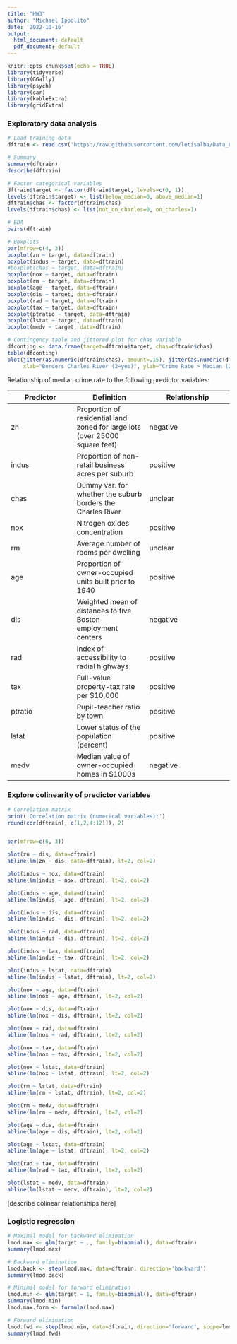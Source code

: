 ```yaml
---
title: "HW3"
author: "Michael Ippolito"
date: '2022-10-16'
output:
  html_document: default
  pdf_document: default
---
```


```r

knitr::opts_chunk$set(echo = TRUE)
library(tidyverse)
library(GGally)
library(psych)
library(car)
library(kableExtra)
library(gridExtra)

```


### Exploratory data analysis

```r

# Load training data
dftrain <- read.csv('https://raw.githubusercontent.com/letisalba/Data_621/master/Homework_3/csv/crime-training-data_modified.csv')

# Summary
summary(dftrain)
describe(dftrain)

# Factor categorical variables
dftrain$target <- factor(dftrain$target, levels=c(0, 1))
levels(dftrain$target) <- list(below_median=0, above_median=1)
dftrain$chas <- factor(dftrain$chas)
levels(dftrain$chas) <- list(not_on_charles=0, on_charles=1)

# EDA
pairs(dftrain)

# Boxplots
par(mfrow=c(4, 3))
boxplot(zn ~ target, data=dftrain)
boxplot(indus ~ target, data=dftrain)
#boxplot(chas ~ target, data=dftrain)
boxplot(nox ~ target, data=dftrain)
boxplot(rm ~ target, data=dftrain)
boxplot(age ~ target, data=dftrain)
boxplot(dis ~ target, data=dftrain)
boxplot(rad ~ target, data=dftrain)
boxplot(tax ~ target, data=dftrain)
boxplot(ptratio ~ target, data=dftrain)
boxplot(lstat ~ target, data=dftrain)
boxplot(medv ~ target, data=dftrain)

# Contingency table and jittered plot for chas variable
dfconting <- data.frame(target=dftrain$target, chas=dftrain$chas)
table(dfconting)
plot(jitter(as.numeric(dftrain$chas), amount=.15), jitter(as.numeric(dftrain$target), amount=0.03), 
     xlab="Borders Charles River (2=yes)", ylab="Crime Rate > Median (2=yes)", col=dftrain$chas, pch=as.numeric(dftrain$chas))


```

Relationship of median crime rate to the following predictor variables:

| Predictor | Definition | Relationship |
|-----------|------------|--------------|
| zn | Proportion of residential land zoned for large lots (over 25000 square feet) | negative |
| indus | Proportion of non-retail business acres per suburb | positive |
| chas | Dummy var. for whether the suburb borders the Charles River | unclear |
| nox | Nitrogen oxides concentration | positive |
| rm | Average number of rooms per dwelling | unclear |
| age | Proportion of owner-occupied units built prior to 1940 | positive |
| dis | Weighted mean of distances to five Boston employment centers | negative |
| rad | Index of accessibility to radial highways | positive |
| tax | Full-value property-tax rate per $10,000 | positive |
| ptratio | Pupil-teacher ratio by town | positive |
| lstat | Lower status of the population (percent) | positive |
| medv | Median value of owner-occupied homes in $1000s | negative |


### Explore colinearity of predictor variables

```r

# Correlation matrix
print('Correlation matrix (numerical variables):')
round(cor(dftrain[, c(1,2,4:12)]), 2)


par(mfrow=c(6, 3))

plot(zn ~ dis, data=dftrain)
abline(lm(zn ~ dis, data=dftrain), lt=2, col=2)

plot(indus ~ nox, data=dftrain)
abline(lm(indus ~ nox, dftrain), lt=2, col=2)

plot(indus ~ age, data=dftrain)
abline(lm(indus ~ age, dftrain), lt=2, col=2)

plot(indus ~ dis, data=dftrain)
abline(lm(indus ~ dis, dftrain), lt=2, col=2)

plot(indus ~ rad, data=dftrain)
abline(lm(indus ~ dis, dftrain), lt=2, col=2)

plot(indus ~ tax, data=dftrain)
abline(lm(indus ~ tax, dftrain), lt=2, col=2)

plot(indus ~ lstat, data=dftrain)
abline(lm(indus ~ lstat, dftrain), lt=2, col=2)

plot(nox ~ age, data=dftrain)
abline(lm(nox ~ age, dftrain), lt=2, col=2)

plot(nox ~ dis, data=dftrain)
abline(lm(nox ~ dis, dftrain), lt=2, col=2)

plot(nox ~ rad, data=dftrain)
abline(lm(nox ~ rad, dftrain), lt=2, col=2)

plot(nox ~ tax, data=dftrain)
abline(lm(nox ~ tax, dftrain), lt=2, col=2)

plot(nox ~ lstat, data=dftrain)
abline(lm(nox ~ lstat, dftrain), lt=2, col=2)

plot(rm ~ lstat, data=dftrain)
abline(lm(rm ~ lstat, dftrain), lt=2, col=2)

plot(rm ~ medv, data=dftrain)
abline(lm(rm ~ medv, dftrain), lt=2, col=2)

plot(age ~ dis, data=dftrain)
abline(lm(age ~ dis, dftrain), lt=2, col=2)

plot(age ~ lstat, data=dftrain)
abline(lm(age ~ lstat, dftrain), lt=2, col=2)

plot(rad ~ tax, data=dftrain)
abline(lm(rad ~ tax, dftrain), lt=2, col=2)

plot(lstat ~ medv, data=dftrain)
abline(lm(lstat ~ medv, dftrain), lt=2, col=2)

```

[describe colinear relationships here]


### Logistic regression


```r

# Maximal model for backward elimination
lmod.max <- glm(target ~ ., family=binomial(), data=dftrain)
summary(lmod.max)

# Backward elimination
lmod.back <- step(lmod.max, data=dftrain, direction='backward')
summary(lmod.back)

# Minimal model for forward elimination
lmod.min <- glm(target ~ 1, family=binomial(), data=dftrain)
summary(lmod.min)
lmod.max.form <- formula(lmod.max)

# Forward elimination
lmod.fwd <- step(lmod.min, data=dftrain, direction='forward', scope=lmod.max.form)
summary(lmod.fwd)

```
